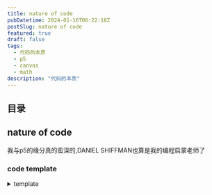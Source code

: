 ```yaml
---
title: nature of code
pubDatetime: 2024-01-16T06:22:18Z
postSlug: nature of code
featured: true
draft: false
tags:
  - 代码的本质
  - p5
  - canvas
  - math
description: "代码的本质"
---
```


## 目录

## nature of code

我与p5的缘分真的蛮深的,DANIEL SHIFFMAN也算是我的编程启蒙老师了

### code template

<details>
<summary>template</summary>


<Template client:visible />

</details>

### 0. Randomness

`随机性` `柏林噪声` `概率`

<details>
<summary>RandomnessA</summary>
```tsx
step() {
        const choice = p.floor(p.random(4));
        switch (choice) {
          case 0:
            this.x++;
            break;
          case 1:
            this.x--;
            break;
          case 2:
            this.y++;
            break;
          case 3:
            this.y--;
            break;
          default:
            break;
        }
      }
```

<RandomnessA client:visible />
</details>

<details class="mt-4">
<summary>RandomnessB</summary>
```tsx
step() {
          let xStep = p.random(-1, 1);
          let yStep = p.random(-1, 1);

          this.x += xStep;
          this.y += yStep;

      }

````

<RandomnessB client:visible />
</details>

<details class="mt-4">
<summary>RandomnessC</summary>


<RandomnessC client:visible />
</details>

- Create a random walker that has a greater tendency to move down and to the right. (The solution follows in the next section.)

<details>
<summary>Probability and Nonuniform Distributions
概率和非均匀分布</summary>
```ts
let stuff = [1,1,2,4,5,6,7,8,8,8,9,9,9,9,10];
let value = random(stuff);
console.log(value);
````

```ts
let probability = 0.1;
let r = random(1);
if (r < probability) {
  console.log("success");
}
```

</details>

<details class="mt-4">
<summary>RandomnessD  Tends to Move to the Right 趋于向右的随机分布</summary>


<RandomnessD client:visible />
</details>

<details class="mt-4">

<summary>上述例子使用鼠标交互，即使用mouseX,mouseY</summary>


<RandomnessE client:visible />
</details>

<details class="mt-4">
<summary>A Normal Distributions Of Random Numbers</summary>


<RandomnessF client:visible />

<details open>
<summary>柯里化</summary>

```tsx
export default () => {
  const common = (p: p5, sd = 0.41) => {
    const heights = [];
    p.setup = () => {
      p.createCanvas(320, 240);
      p.background(255);
      const e = 2.71828183;
      let m = 0;
      for (let i = 0; i < p.width + 1; i++) {
        let xcoord = p.map(i, 0, p.width, -3, 3);
        let sq2pi = p.sqrt(2 * p.PI); //square root of 2 * PI
        let xmsq = -1 * (xcoord - m) * (xcoord - m); //-(x - mu)^2
        let sdsq = sd * sd; //variance (standard deviation squared)
        heights[i] = (1 / (sd * sq2pi)) * p.pow(e, xmsq / sdsq); //P(x) function
      }

      p.stroke(0);
      p.strokeWeight(2);
      p.noFill();
      p.beginShape();
      for (let i = 0; i < heights.length; i++) {
        let x = i;
        let y = p.map(heights[i], 0, 1, p.height - 2, 2);
        p.vertex(x, y);
      }
      p.endShape();
    };
  };
  const sketchA = (p: p5) => common(p, 0.41);
  const sketchB = (p: p5) => common(p, 1.5);

  return (
    <>
      <div className="flex justify-around">
        <Basic sketch={sketchA}></Basic>
        <Basic sketch={sketchB}></Basic>
      </div>
    </>
  );
};
```

</details>

</details>

<details class="mt-4">
<summary>正态分布与标准差</summary>
正态分布（也称为高斯分布）是统计学中一种重要的概率分布，其特点是对称、钟形曲线。在正态分布中，标准差是一个关键的参数，它衡量数据集中的值与平均值的离散程度。

标准差用来度量数据的离散程度，它越大表示数据的波动越大，越小表示数据的波动越小。标准差的计算公式如下：

$ \sigma = \sqrt{\frac{\sum\_{i=1}^{N}(x_i - \mu)^2}{N}} $

其中：

- $\sigma$ 是标准差，
- $N$ 是数据集中的观测值数量，
- $x_i$ 是每个观测值，
- $\mu$ 是数据集的平均值。

正态分布的特性之一是，约68%的数据在平均值附近的一个标准差范围内，约95%的数据在两个标准差范围内，约99.7%的数据在三个标准差范围内。

如果你有特定的数据集或问题，可以提供更多信息，我可以帮你更具体地理解和解释。

</details>

<details >
<summary>[randomGaussian 正态分布p5方法](https://p5js.org/reference/#/p5/randomGaussian)</summary>


<UseRandomGaussian client:visible />

</details>

<details>
<summary>实践一个油漆飞溅模拟</summary>


<SimulatePaint client:visible />

<details open class="!mt-4 ">
<summary>'完美'地在type=range的input使用了useDebouce</summary>

```tsx
import { useDebounce } from "@uidotdev/usehooks";
...
const debouncedSd = useDebounce(sd, 300);
    const sketch = useCallback(
        (p: p5) => {
            ...
        },
        [debouncedSd]
    );
    const handleSliderChange = (val: string) => {
        setSd(parseFloat(val));
    };

    return (
        <>
            <input
                type="range"
                value={sd}
                onChange={(e) => { handleSliderChange(e.target.value) }}
            />
            ...
        </>
```

</details>

</details>

<details >
<summary>接受拒绝分布</summary>


<ResolveReject client:visible />

</details>

<details>
<summary>柏林噪声</summary>


<PerlinCurve client:visible />

```tsx
let time = 0;
const draw = () => {
  let xoff = time;
  for (let i = 0; i < p.width; i++) {
    let noise_height = p.noise(xoff) * p.height;
    xoff += 0.01;
    p.vertex(i, noise_height);
  }
  p.endShape();
  time += 0.01;
};
```

</details>

<details>
<summary>noise range</summary>


<NoiseRange client:visible />

使用map映射noise生成的值

</details>

<details>
<summary>two-dimensional noise</summary>


<TwoDimensionalNoise client:visible />

</details>

<details>
<summary>generate marble</summary>


<Marble client:visible />

</details>

## links

- https://natureofcode.com/
- https://p5js.org/
- https://processing.org/
- https://www.youtube.com/@TheCodingTrain
